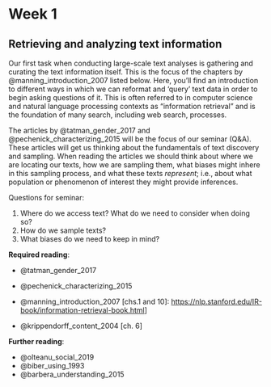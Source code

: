# Week 1

## Retrieving and analyzing text information

Our first task when conducting large-scale text analyses is gathering and curating the text information itself. This is the focus of the chapters by @manning_introduction_2007 listed below. Here, you'll find an introduction to different ways in which we can reformat and 'query' text data in order to begin asking questions of it. This is often referred to in computer science and natural language processing contexts as "information retrieval" and is the foundation of many search, including web search, processes.

The articles by @tatman_gender_2017 and @pechenick_characterizing_2015 will be the focus of our seminar (Q&A). These articles will get us thinking about the fundamentals of text discovery and sampling. When reading the articles we should think about where we are locating our texts, how we are sampling them, what biases might inhere in this sampling process, and what these texts *represent*; i.e., about what population or phenomenon of interest they might provide inferences. 

Questions for seminar:

1. Where do we access text? What do we need to consider when doing so?
2. How do we sample texts?
3. What biases do we need to keep in mind?

**Required reading**:

- @tatman_gender_2017
- @pechenick_characterizing_2015

- @manning_introduction_2007 [chs.1 and 10]: [https://nlp.stanford.edu/IR-book/information-retrieval-book.html](https://nlp.stanford.edu/IR-book/information-retrieval-book.html)]
- @krippendorff_content_2004 [ch. 6]

**Further reading**:

- @olteanu_social_2019
- @biber_using_1993
- @barbera_understanding_2015